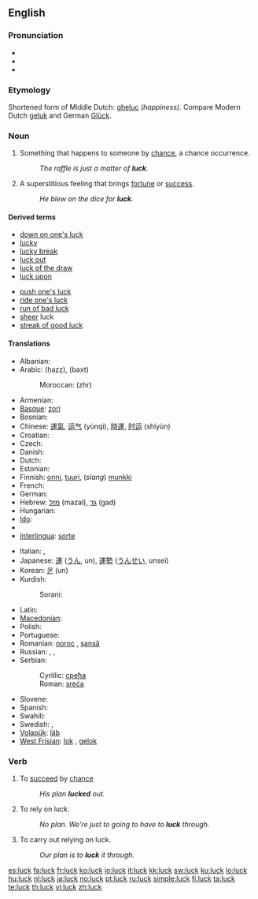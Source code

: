==English==

===Pronunciation===
* {{IPA|/'lʌk/}}
* {{audio|en-us-luck.ogg|Audio (US)}}
* {{rhymes|ʌk}}

===Etymology===
Shortened form of Middle Dutch: [[gheluc]] ''(happiness)''. Compare Modern Dutch [[geluk]] and German [[Glück]].

===Noun===
{{en-noun|-}}

# Something that happens to someone by [[chance]], a chance occurrence.
#: ''The raffle is just a matter of '''luck'''.''
# A superstitious feeling that brings [[fortune]] or [[success]].
#: ''He blew on the dice for '''luck'''.''

====Derived terms====
{{rel-top|terms derived from luck (noun)}}
* [[down on one's luck]]
* [[lucky]]
* [[lucky break]]
* [[luck out]]
* [[luck of the draw]]
* [[luck upon]]
{{rel-mid}}
* [[push one's luck]]
* [[ride one's luck]]
* [[run of bad luck]]
* [[sheer]] luck
* [[streak of good luck]]
{{rel-bottom}}

====Translations====
{{trans-top|something that happens to someone by chance}}
* Albanian: {{t-|sq|fat|xs=Albanian}}
* Arabic: {{Arab|[[حظ]]}} (ḥaẓẓ), {{Arab|[[بخت]]}} (baxt)
*: Moroccan: {{Arab|[[زهر]]}} (zhr)
* Armenian: {{t|hy|բախտ|tr=baxt|sc=Armn}}
* [[Basque]]: [[zori]]
* Bosnian: {{t-|bs|sreća|f}}
* Chinese: [[運氣]], [[运气]] (yùnqi), [[時運]], [[时运]] (shíyùn)
* Croatian: {{t-|hr|sreća|f}}
* Czech: {{t-|cs|štěstí|n}}
* Danish: {{t+|da|held|n}}
* Dutch: {{t+|nl|geluk|n}}
* Estonian: {{t-|et|õnn}}
* Finnish: [[onni]], [[tuuri]], (''slang'') [[munkki]]
* French: {{t+|fr|chance|f}}
* German: {{t+|de|Glück|n}}
* Hebrew: [[מזל]] (mazal), [[גד]] (gad)
* Hungarian: {{t+|hu|szerencse}}
* [[Ido]]: {{t+|io|chanco|xs=Ido}}
* {{trreq|Indonesian}}
* [[Interlingua]]: [[sorte]]
{{trans-mid}}
* Italian: {{t+|it|fortuna|f}}, {{t+|it|sorte|f}}
* Japanese: [[運]] ([[うん]], un), [[運勢]] ([[うんせい]], unsei)
* Korean: [[운]] (un)
* Kurdish:
*: Sorani: {{t|ku|به‌خت|tr=bext|sc=ku-Arab}}
* Latin: {{t-|la|felix|f}}
* [[Macedonian]]: {{t|mk|среќа|f|tr=sréḱa|sc=Cyrl|xs=Macedonian}}
* Polish: {{t+|pl|szczęście|n}}
* Portuguese: {{t+|pt|sorte|f}}
* Romanian: [[noroc]] {{n}}, [[şansă]] {{f}}
* Russian: {{t+|ru|удача|f|tr=udáča|sc=Cyrl}}, {{t|ru|везение|n|tr=vezénije|sc=Cyrl}}, {{t+|ru|счастье|n|tr=sčást’je|sc=Cyrl}}
* Serbian:
*: Cyrillic: [[срећа#Serbian|срећа]] {{f}}
*: Roman: [[sreća#Serbian|sreća]] {{f}}
* Slovene: {{t-|sl|sreča|f}}
* Spanish: {{t-|es|suerte|f}}
* Swahili: {{t|sw|bahati|xs=Swahili}}
* Swedish: {{t+|sv|lycka}}, {{t+|sv|tur}}
* [[Volapük]]: [[läb]]
* [[West Frisian]]: [[lok]] {{n}}, [[gelok]] {{n}}
{{trans-bottom}}

===Verb===
{{en-verb}}

# {{intransitive}} To [[succeed]] by [[chance]]
#: ''His plan '''lucked''' out.''
# {{intransitive}} To rely on luck.
#: ''No plan. We're just to going to have to '''luck''' through.''
# {{transitive}} To carry out relying on luck.
#: ''Our plan is to '''luck''' it through.''

[[es:luck]]
[[fa:luck]]
[[fr:luck]]
[[ko:luck]]
[[io:luck]]
[[it:luck]]
[[kk:luck]]
[[sw:luck]]
[[ku:luck]]
[[lo:luck]]
[[hu:luck]]
[[nl:luck]]
[[ja:luck]]
[[no:luck]]
[[pt:luck]]
[[ru:luck]]
[[simple:luck]]
[[fi:luck]]
[[ta:luck]]
[[te:luck]]
[[th:luck]]
[[vi:luck]]
[[zh:luck]]
